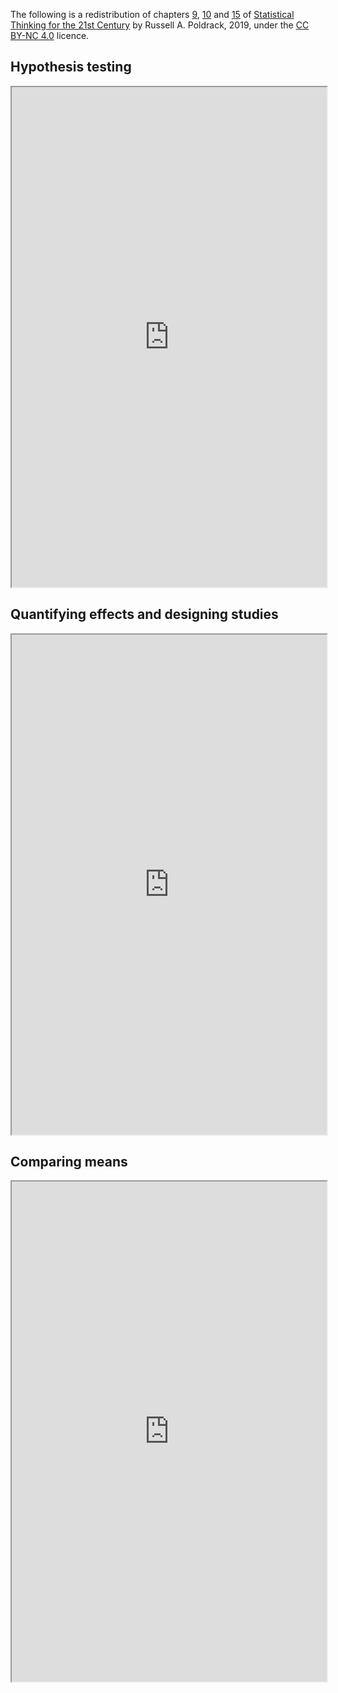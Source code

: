 The following is a redistribution of chapters [9](https://statsthinking21.github.io/statsthinking21-core-site/hypothesis-testing.html), [10](https://statsthinking21.github.io/statsthinking21-core-site/ci-effect-size-power.html) and [15](https://statsthinking21.github.io/statsthinking21-core-site/comparing-means.html) of [Statistical Thinking for the 21st Century](https://statsthinking21.github.io/statsthinking21-core-site/index.html) by Russell A. Poldrack, 2019, under the [CC BY-NC 4.0](https://creativecommons.org/licenses/by-nc/4.0/) licence.


## Hypothesis testing
<iframe src="https://statsthinking21.github.io/statsthinking21-core-site/hypothesis-testing.html" name="Hypothesis testing" title="Hypothesis testing"  height="800px" width="100%"></iframe>

## Quantifying effects and designing studies
<iframe src="https://statsthinking21.github.io/statsthinking21-core-site/ci-effect-size-power.html" name="Quantifying effects and designing studies" title="Quantifying effects and designing studies"  height="800px" width="100%"></iframe>


## Comparing means
<iframe src="https://statsthinking21.github.io/statsthinking21-core-site/comparing-means.html" name="Comparing means" title="Comparing means"  height="800px" width="100%"></iframe>
